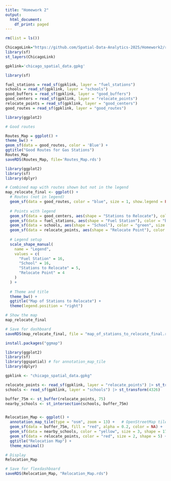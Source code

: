 ```yaml
---
title: "Homework 2"
output:
  html_document:
    df_print: paged
---
```


```r
rm(list = ls())

ChicagoLink="https://github.com/Spatial-Data-Analytics-2025/Homework2/raw/refs/heads/main/chicago_spatial_data.gpkg"
library(sf)
st_layers(ChicagoLink)
```
```r
gpklink='chicago_spatial_data.gpkg'
```

```r
library(sf)

fuel_stations = read_sf(gpklink, layer = "fuel_stations")
schools = read_sf(gpklink, layer = "schools")
good_buffers = read_sf(gpklink, layer = "good_buffers")
good_centers = read_sf(gpklink, layer = "relocate_points")
relocate_points = read_sf(gpklink, layer = "good_centers")
good_routes = read_sf(gpklink, layer = "good_routes")

```

```r
library(ggplot2)

# Good routes

Routes_Map = ggplot() +
theme_bw() +
geom_sf(data = good_routes, color = 'Blue') +
ggtitle("Good Routes for Gas Stations")
Routes_Map
saveRDS(Routes_Map, file='Routes_Map.rds')

```
```r
library(ggplot2)
library(sf)
library(dplyr)

# Combined map with routes shown but not in the legend
map_relocate_final <- ggplot() +
  # Routes (not in legend)
  geom_sf(data = good_routes, color = "blue", size = 1, show.legend = FALSE) +
  
  # Points with legend
  geom_sf(data = good_centers, aes(shape = "Stations to Relocate"), color = "red", size = 2) +
  geom_sf(data = fuel_stations, aes(shape = "Fuel Station"), color = "black", size = 1) +
  geom_sf(data = schools, aes(shape = "School"), color = "green", size = 0.8) +
  geom_sf(data = relocate_points, aes(shape = "Relocate Point"), color = "magenta", size = 3) +
  
  # Legend setup
  scale_shape_manual(
    name = "Legend",
    values = c(
      "Fuel Station" = 16,
      "School" = 16,
      "Stations to Relocate" = 5,
      "Relocate Point" = 4
    )
  ) +
  
  # Theme and title
  theme_bw() +
  ggtitle("Map of Stations to Relocate") +
  theme(legend.position = "right")

# Show the map
map_relocate_final

# Save for dashboard
saveRDS(map_relocate_final, file = "map_of_stations_to_relocate_final.rds")

```
```r
install.packages("ggmap")

```

```r

library(ggplot2)
library(sf)
library(ggspatial) # for annotation_map_tile
library(dplyr)

gpklink <- "chicago_spatial_data.gpkg"

relocate_points <- read_sf(gpklink, layer = "relocate_points") |> st_transform(4326)
schools <- read_sf(gpklink, layer = "schools") |> st_transform(4326)

buffer_75m <- st_buffer(relocate_points, 75)
nearby_schools <- st_intersection(schools, buffer_75m)


Relocation_Map <- ggplot() +
  annotation_map_tile(type = "osm", zoom = 13) +   # OpenStreetMap tiles
  geom_sf(data = buffer_75m, fill = "red", alpha = 0.2, color = NA) +
  geom_sf(data = nearby_schools, color = "yellow", size = 3, shape = 17) +
  geom_sf(data = relocate_points, color = "red", size = 2, shape = 5) +
  ggtitle("Relocation Map") +
  theme_minimal()

# Display
Relocation_Map

# Save for flexdashboard
saveRDS(Relocation_Map, "Relocation_Map.rds")




```

